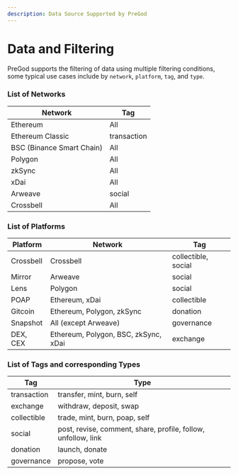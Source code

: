 ```yaml
---
description: Data Source Supported by PreGod
---
```


# Data and Filtering

PreGod supports the filtering of data using multiple filtering conditions, some typical use cases include by `network`, `platform`, `tag`, and `type`.

### List of Networks

| Network                   | Tag         |
| ------------------------- | ----------- |
| Ethereum                  | All         |
| Ethereum Classic          | transaction |
| BSC (Binance Smart Chain) | All         |
| Polygon                   | All         |
| zkSync                    | All         |
| xDai                      | All         |
| Arweave                   | social      |
| Crossbell                 | All         |

### List of Platforms

| Platform  | Network                              | Tag                 |
| --------- | ------------------------------------ | ------------------- |
| Crossbell | Crossbell                            | collectible, social |
| Mirror    | Arweave                              | social              |
| Lens      | Polygon                              | social              |
| POAP      | Ethereum, xDai                       | collectible         |
| Gitcoin   | Ethereum, Polygon, zkSync            | donation            |
| Snapshot  | All (except Arweave)                 | governance          |
| DEX, CEX  | Ethereum, Polygon, BSC, zkSync, xDai | exchange            |

### List of Tags and corresponding Types

| Tag         | Type                                                          |
| ----------- | ------------------------------------------------------------- |
| transaction | transfer, mint, burn, self                                    |
| exchange    | withdraw, deposit, swap                                       |
| collectible | trade, mint, burn, poap, self                                 |
| social      | post, revise, comment, share, profile, follow, unfollow, link |
| donation    | launch, donate                                                |
| governance  | propose, vote                                                 |
